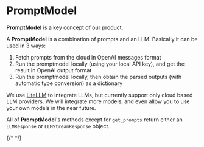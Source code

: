 
# PromptModel

**PromptModel** is a key concept of our product.

A **PromptModel** is a combination of prompts and an LLM. Basically it can be used in 3 ways:

1. Fetch prompts from the cloud in OpenAI messages format
2. Run the promptmodel locally (using your local API key), and get the result in OpenAI output format
3. Run the promptmodel locally, then obtain the parsed outputs (with automatic type conversion) as a dictionary

We use [LiteLLM](https://github.com/BerriAI/litellm) to integrate LLMs, but currently support only cloud based LLM providers. We will integrate more models, and even allow you to use your own models in the near future.

All of **PromptModel**'s methods except for `get_prompts` return either an `LLMResponse` or `LLMStreamResponse` object.

<Cards>
  {/* <Card
    title="Engineering in Dashboard"
    href="/promptmodel/prompt_engineering"
  /> */}
  <Card
    title="Output Format"
    href="/docs/integrations/python-sdk/promptmodel/methods#output-format"
  />
  <Card
    title="Methods"
    href="/docs/integrations/python-sdk/promptmodel/methods"
  />
</Cards>
